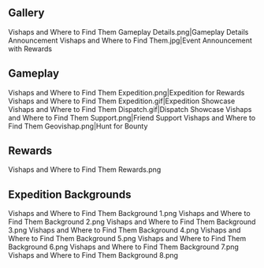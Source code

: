 {{Event Tabs}}
==Gallery==
<gallery>
Vishaps and Where to Find Them Gameplay Details.png|Gameplay Details Announcement
Vishaps and Where to Find Them.jpg|Event Announcement with Rewards
</gallery>

==Gameplay==
<gallery>
Vishaps and Where to Find Them Expedition.png|Expedition for Rewards
Vishaps and Where to Find Them Expedition.gif|Expedition Showcase
Vishaps and Where to Find Them Dispatch.gif|Dispatch Showcase
Vishaps and Where to Find Them Support.png|Friend Support
Vishaps and Where to Find Them Geovishap.png|Hunt for Bounty
</gallery>

==Rewards==
<gallery>
Vishaps and Where to Find Them Rewards.png
</gallery>

==Expedition Backgrounds==
<gallery>
Vishaps and Where to Find Them Background 1.png
Vishaps and Where to Find Them Background 2.png
Vishaps and Where to Find Them Background 3.png
Vishaps and Where to Find Them Background 4.png
Vishaps and Where to Find Them Background 5.png
Vishaps and Where to Find Them Background 6.png
Vishaps and Where to Find Them Background 7.png
Vishaps and Where to Find Them Background 8.png
</gallery>